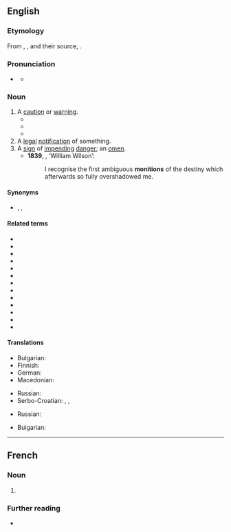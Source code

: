 ==English==
{{was wotd|2011|November|26}}

===Etymology===
From {{uder|en|xno|monicion}}, {{uder|en|frm|monicion}}, and their source, {{uder|en|la|monitio|monitiō|warning, admonition}}.

===Pronunciation===
* {{a|UK}} {{IPA|en|/məˈnɪʃn̩/}}
** {{audio|en|LL-Q1860 (eng)-Vealhurl-monition.wav |Audio (UK)}}

===Noun===
{{en-noun}}

# A [[caution#Noun|caution]] or [[warning#Noun|warning]]. {{defdate|from 14th c.}}
#* {{RQ:Waterhouse Fortescutus Illustratus|chapter=XIV|page=214|passage=For if the ſoul of man vvere emancipated by virtue, it vvould not need any regulation or '''monition''', beſides that of its invvard Tribunal; vvhich becauſe ſin does uſurp upon, has ſome relief from thoſe ''extern adjuments''.}}
#* {{RQ:Maturin Melmoth|I||191|I heard something of it, however, and, young as I was, could not help wondering how men who carried the worst passions of life into their retreat, could imagine ''that'' retreat was a refuge from the erosions of their evil tempers, the '''monitions''' of conscience, and the accusations of God.}}
#* {{RQ:James Tragic Muse|passage=He cherished the usual wise '''monitions''', such as that one was not to make a fool of one's self and that one should not carry on one's technical experiments in public.}}
# A [[legal]] [[notification]] of something. {{defdate|from 15th c.}}
# A [[sign#Noun|sign]] of [[impending#Adjective|impending]] [[danger#Noun|danger]]; an [[omen#Noun|omen]]. {{defdate|from 15th c.}}
#* '''1839''', {{w|Edgar Allan Poe}}, ‘William Wilson’:
#*: I recognise the first ambiguous '''monitions''' of the destiny which afterwards so fully overshadowed me.

====Synonyms====
* {{sense|caution or warning}} {{l|en|caution}}, {{l|en|exhortation}}, {{l|en|warning}}

====Related terms====
* {{l|en|monish}}
* {{l|en|monishment}}
* {{l|en|admonish}}
* {{l|en|admonishment}}
* {{l|en|admonition}}
* {{l|en|commonition}}
* {{l|en|foremonish}}
* {{l|en|permonish}}
* {{l|en|premonish}}
* {{l|en|premonishment}}
* {{l|en|premonition}}
* {{l|en|submonish}}
* {{l|en|submonition}}

====Translations====
{{trans-top|caution or warning}}
* Bulgarian: {{t+|bg|предупреждение|n}}
* Finnish: {{t+|fi|varoitus}}
* German: {{t+|de|Mahnung|f}}
* Macedonian: {{t|mk|предупредување|n}}
{{trans-mid}}
* Russian: {{t+|ru|предупреждение|n}}
* Serbo-Croatian: {{t+|sh|savjet|m}}, {{t+|sh|opomena|f}}, {{t+|sh|upozorenje|n}}
{{trans-bottom}}

{{trans-top|legal notification}}
* Russian: {{t+|ru|уведомление|n}}
{{trans-mid}}
{{trans-bottom}}

{{trans-top|omen}}
{{trans-mid}}
* Bulgarian: {{t+|bg|поличба|f}}
{{trans-bottom}}

----

==French==

===Noun===
{{fr-noun|f}}

# {{l|en|monition}}

===Further reading===
* {{R:TLFi}}